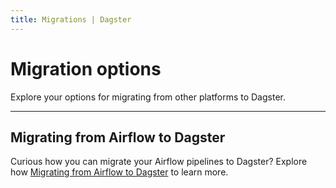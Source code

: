 ```yaml
---
title: Migrations | Dagster
---
```


# Migration options

Explore your options for migrating from other platforms to Dagster.

---

## Migrating from Airflow to Dagster

Curious how you can migrate your Airflow pipelines to Dagster? Explore how [Migrating from Airflow to Dagster](/guides/migrations/migrating-airflow-to-dagster) to learn more.
